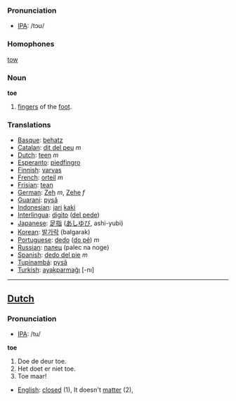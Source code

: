 === Pronunciation ===
*[[w:IPA|IPA]]: /tɔʊ/

===Homophones===
[[tow]]

===Noun===
'''toe'''

# [[finger]]s of the [[foot]].

===Translations===
*[[Basque]]: [[behatz]]
*[[Catalan]]: [[dit del peu]] ''m''
*[[Dutch]]: [[teen]] ''m''
*[[Esperanto]]: [[piedfingro]]
*[[Finnish]]: [[varvas]]
*[[French]]: [[orteil]] ''m''
*[[Frisian]]: [[tean]]
*[[German]]: [[Zeh]] ''m'', [[Zehe]] ''f''
*[[Guarani]]: [[pysã]]
*[[Indonesian]]: [[jari]] [[kaki]]
*[[Interlingua]]: [[digito]] ([[digito del pede|del pede]])
*[[Japanese]]: [[足指]] ([[あしゆび]], ashi-yubi)
*[[Korean]]: [[발가락]] (balgarak)
*[[Portuguese]]: [[dedo]] ([[dedo do pé|do pé]]) ''m''
*[[Russian]]: [[палец]] (palec na noge)
*[[Spanish]]: [[dedo del pie]] ''m''
*[[Tupinambá]]: [[pysã]]
*[[Turkish]]: [[ayakparmağı]] [-nı]

----

==[[Dutch]]==
=== Pronunciation ===
*[[w:IPA|IPA]]: /tu/

'''toe'''

# Doe de deur toe.
# Het doet er niet toe.
# Toe maar!

*[[English]]: [[closed]] (1), It doesn't [[matter]] (2),